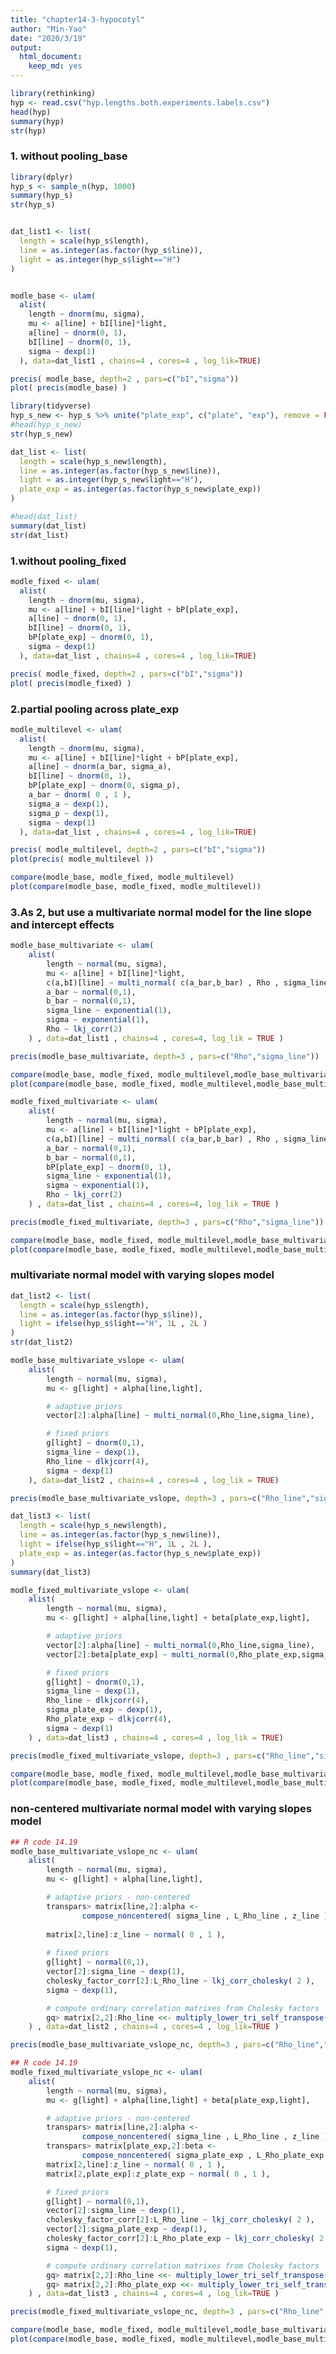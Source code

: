 ```yaml
---
title: "chapter14-3-hypocotyl"
author: "Min-Yao"
date: "2020/3/19"
output: 
  html_document: 
    keep_md: yes
---
```


```r
library(rethinking)
hyp <- read.csv("hyp.lengths.both.experiments.labels.csv")
head(hyp)
summary(hyp)
str(hyp)
```

### 1. without pooling_base

```r
library(dplyr)
hyp_s <- sample_n(hyp, 1000)
summary(hyp_s)
str(hyp_s)


dat_list1 <- list(
  length = scale(hyp_s$length),
  line = as.integer(as.factor(hyp_s$line)),
  light = as.integer(hyp_s$light=="H")
)


modle_base <- ulam(
  alist(
    length ~ dnorm(mu, sigma),
    mu <- a[line] + bI[line]*light,
    a[line] ~ dnorm(0, 1),
    bI[line] ~ dnorm(0, 1),
    sigma ~ dexp(1)
  ), data=dat_list1 , chains=4 , cores=4 , log_lik=TRUE)

precis( modle_base, depth=2 , pars=c("bI","sigma"))
plot( precis(modle_base) )
```

```r
library(tidyverse)
hyp_s_new <- hyp_s %>% unite("plate_exp", c("plate", "exp"), remove = FALSE)
#head(hyp_s_new)
str(hyp_s_new)

dat_list <- list(
  length = scale(hyp_s_new$length),
  line = as.integer(as.factor(hyp_s_new$line)),
  light = as.integer(hyp_s_new$light=="H"),
  plate_exp = as.integer(as.factor(hyp_s_new$plate_exp))
)

#head(dat_list)
summary(dat_list)
str(dat_list)
```

### 1.without pooling_fixed

```r
modle_fixed <- ulam(
  alist(
    length ~ dnorm(mu, sigma),
    mu <- a[line] + bI[line]*light + bP[plate_exp],
    a[line] ~ dnorm(0, 1),
    bI[line] ~ dnorm(0, 1),
    bP[plate_exp] ~ dnorm(0, 1),
    sigma ~ dexp(1)
  ), data=dat_list , chains=4 , cores=4 , log_lik=TRUE)

precis( modle_fixed, depth=2 , pars=c("bI","sigma"))
plot( precis(modle_fixed) )
```

### 2.partial pooling across plate_exp

```r
modle_multilevel <- ulam(
  alist(
    length ~ dnorm(mu, sigma),
    mu <- a[line] + bI[line]*light + bP[plate_exp],
    a[line] ~ dnorm(a_bar, sigma_a),
    bI[line] ~ dnorm(0, 1),
    bP[plate_exp] ~ dnorm(0, sigma_p),
    a_bar ~ dnorm( 0 , 1 ),
    sigma_a ~ dexp(1),
    sigma_p ~ dexp(1),
    sigma ~ dexp(1)
  ), data=dat_list , chains=4 , cores=4 , log_lik=TRUE)

precis( modle_multilevel, depth=2 , pars=c("bI","sigma"))
plot(precis( modle_multilevel ))
```

```r
compare(modle_base, modle_fixed, modle_multilevel)
plot(compare(modle_base, modle_fixed, modle_multilevel))
```

### 3.As 2, but use a multivariate normal model for the line slope and intercept effects

```r
modle_base_multivariate <- ulam(
    alist(
        length ~ normal(mu, sigma),
        mu <- a[line] + bI[line]*light,
        c(a,bI)[line] ~ multi_normal( c(a_bar,b_bar) , Rho , sigma_line ),
        a_bar ~ normal(0,1),
        b_bar ~ normal(0,1),
        sigma_line ~ exponential(1),
        sigma ~ exponential(1),
        Rho ~ lkj_corr(2)
    ) , data=dat_list1 , chains=4 , cores=4, log_lik = TRUE )

precis(modle_base_multivariate, depth=3 , pars=c("Rho","sigma_line"))
```

```r
compare(modle_base, modle_fixed, modle_multilevel,modle_base_multivariate)
plot(compare(modle_base, modle_fixed, modle_multilevel,modle_base_multivariate))
```

```r
modle_fixed_multivariate <- ulam(
    alist(
        length ~ normal(mu, sigma),
        mu <- a[line] + bI[line]*light + bP[plate_exp],
        c(a,bI)[line] ~ multi_normal( c(a_bar,b_bar) , Rho , sigma_line ),
        a_bar ~ normal(0,1),
        b_bar ~ normal(0,1),
        bP[plate_exp] ~ dnorm(0, 1),
        sigma_line ~ exponential(1),
        sigma ~ exponential(1),
        Rho ~ lkj_corr(2)
    ) , data=dat_list , chains=4 , cores=4, log_lik = TRUE )

precis(modle_fixed_multivariate, depth=3 , pars=c("Rho","sigma_line"))
```

```r
compare(modle_base, modle_fixed, modle_multilevel,modle_base_multivariate,modle_fixed_multivariate)
plot(compare(modle_base, modle_fixed, modle_multilevel,modle_base_multivariate,modle_fixed_multivariate))
```

### multivariate normal model with varying slopes model

```r
dat_list2 <- list(
  length = scale(hyp_s$length),
  line = as.integer(as.factor(hyp_s$line)),
  light = ifelse(hyp_s$light=="H", 1L , 2L )
)
str(dat_list2)

modle_base_multivariate_vslope <- ulam(
    alist(
        length ~ normal(mu, sigma),
        mu <- g[light] + alpha[line,light],

        # adaptive priors
        vector[2]:alpha[line] ~ multi_normal(0,Rho_line,sigma_line),

        # fixed priors
        g[light] ~ dnorm(0,1),
        sigma_line ~ dexp(1),
        Rho_line ~ dlkjcorr(4),
        sigma ~ dexp(1)
    ), data=dat_list2 , chains=4 , cores=4 , log_lik = TRUE)

precis(modle_base_multivariate_vslope, depth=3 , pars=c("Rho_line","sigma_line"))
```

```r
dat_list3 <- list(
  length = scale(hyp_s_new$length),
  line = as.integer(as.factor(hyp_s_new$line)),
  light = ifelse(hyp_s$light=="H", 1L , 2L ),
  plate_exp = as.integer(as.factor(hyp_s_new$plate_exp))
)
summary(dat_list3)

modle_fixed_multivariate_vslope <- ulam(
    alist(
        length ~ normal(mu, sigma),
        mu <- g[light] + alpha[line,light] + beta[plate_exp,light],

        # adaptive priors
        vector[2]:alpha[line] ~ multi_normal(0,Rho_line,sigma_line),
        vector[2]:beta[plate_exp] ~ multi_normal(0,Rho_plate_exp,sigma_plate_exp),

        # fixed priors
        g[light] ~ dnorm(0,1),
        sigma_line ~ dexp(1),
        Rho_line ~ dlkjcorr(4),
        sigma_plate_exp ~ dexp(1),
        Rho_plate_exp ~ dlkjcorr(4),
        sigma ~ dexp(1)
    ) , data=dat_list3 , chains=4 , cores=4 , log_lik = TRUE)

precis(modle_fixed_multivariate_vslope, depth=3 , pars=c("Rho_line","sigma_line"))
```

```r
compare(modle_base, modle_fixed, modle_multilevel,modle_base_multivariate,modle_fixed_multivariate,modle_base_multivariate_vslope,modle_fixed_multivariate_vslope)
plot(compare(modle_base, modle_fixed, modle_multilevel,modle_base_multivariate,modle_fixed_multivariate,modle_base_multivariate_vslope,modle_fixed_multivariate_vslope))
```

### non-centered multivariate normal model with varying slopes model
```r
## R code 14.19
modle_base_multivariate_vslope_nc <- ulam(
    alist(
        length ~ normal(mu, sigma),
        mu <- g[light] + alpha[line,light],

        # adaptive priors - non-centered
        transpars> matrix[line,2]:alpha <-
                compose_noncentered( sigma_line , L_Rho_line , z_line ),
        
        matrix[2,line]:z_line ~ normal( 0 , 1 ),
        
        # fixed priors
        g[light] ~ normal(0,1),
        vector[2]:sigma_line ~ dexp(1),
        cholesky_factor_corr[2]:L_Rho_line ~ lkj_corr_cholesky( 2 ),
        sigma ~ dexp(1),

        # compute ordinary correlation matrixes from Cholesky factors
        gq> matrix[2,2]:Rho_line <<- multiply_lower_tri_self_transpose(L_Rho_line)
    ) , data=dat_list2 , chains=4 , cores=4 , log_lik=TRUE )

precis(modle_base_multivariate_vslope_nc, depth=3 , pars=c("Rho_line","sigma_line"))
```


```r
## R code 14.19
modle_fixed_multivariate_vslope_nc <- ulam(
    alist(
        length ~ normal(mu, sigma),
        mu <- g[light] + alpha[line,light] + beta[plate_exp,light],

        # adaptive priors - non-centered
        transpars> matrix[line,2]:alpha <-
                compose_noncentered( sigma_line , L_Rho_line , z_line ),
        transpars> matrix[plate_exp,2]:beta <-
                compose_noncentered( sigma_plate_exp , L_Rho_plate_exp , z_plate_exp ),
        matrix[2,line]:z_line ~ normal( 0 , 1 ),
        matrix[2,plate_exp]:z_plate_exp ~ normal( 0 , 1 ),

        # fixed priors
        g[light] ~ normal(0,1),
        vector[2]:sigma_line ~ dexp(1),
        cholesky_factor_corr[2]:L_Rho_line ~ lkj_corr_cholesky( 2 ),
        vector[2]:sigma_plate_exp ~ dexp(1),
        cholesky_factor_corr[2]:L_Rho_plate_exp ~ lkj_corr_cholesky( 2 ),
        sigma ~ dexp(1),

        # compute ordinary correlation matrixes from Cholesky factors
        gq> matrix[2,2]:Rho_line <<- multiply_lower_tri_self_transpose(L_Rho_line),
        gq> matrix[2,2]:Rho_plate_exp <<- multiply_lower_tri_self_transpose(L_Rho_plate_exp)
    ) , data=dat_list3 , chains=4 , cores=4 , log_lik=TRUE )

precis(modle_fixed_multivariate_vslope_nc, depth=3 , pars=c("Rho_line","sigma_line"))
```

```r
compare(modle_base, modle_fixed, modle_multilevel,modle_base_multivariate,modle_fixed_multivariate,modle_base_multivariate_vslope,modle_fixed_multivariate_vslope,modle_base_multivariate_vslope_nc,modle_fixed_multivariate_vslope_nc)
plot(compare(modle_base, modle_fixed, modle_multilevel,modle_base_multivariate,modle_fixed_multivariate,modle_base_multivariate_vslope,modle_fixed_multivariate_vslope,modle_base_multivariate_vslope_nc,modle_fixed_multivariate_vslope_nc))
```

